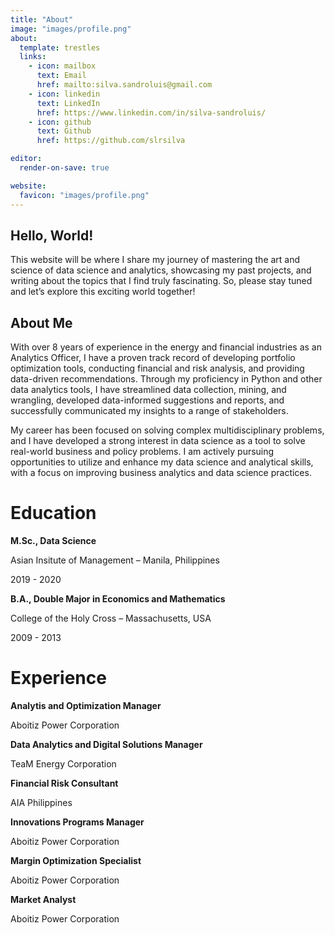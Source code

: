 ```yaml
---
title: "About"
image: "images/profile.png"
about:
  template: trestles
  links:
    - icon: mailbox
      text: Email
      href: mailto:silva.sandroluis@gmail.com
    - icon: linkedin
      text: LinkedIn
      href: https://www.linkedin.com/in/silva-sandroluis/
    - icon: github
      text: Github
      href: https://github.com/slrsilva  

editor: 
  render-on-save: true

website:
  favicon: "images/profile.png"
---
```


:::{#hero-heading}

<p class='aboutme'>

<h2> Hello, World! </h2>
This website will be where I share my journey of mastering the art and science of data science and analytics, showcasing my past projects, and writing about the topics that I find truly fascinating. So, please stay tuned and let's explore this exciting world together!

<h2> About Me </h2>
With over 8 years of experience in the energy and financial industries as an Analytics Officer, I have a proven track record of developing portfolio optimization tools, conducting financial and risk analysis, and providing data-driven recommendations. Through my proficiency in Python and other data analytics tools, I have streamlined data collection, mining, and wrangling, developed data-informed suggestions and reports, and successfully communicated my insights to a range of stakeholders. 


My career has been focused on solving complex multidisciplinary problems, and I have developed a strong interest in data science as a tool to solve real-world business and policy problems. I am actively pursuing opportunities to utilize and enhance my data science and analytical skills, with a focus on improving business analytics and data science practices.


</p>


# Education

<strong> M.Sc., Data Science </strong><br>
<p class='institute'>Asian Insitute of Management -- Manila, Philippines</p>
<p class='year'>2019 - 2020</p>


<strong> B.A., Double Major in Economics and Mathematics </strong><br>
<p class='institute'>College of the Holy Cross -- Massachusetts, USA</p>
<p class='year'>2009 - 2013</p>

# Experience

<strong> Analytis and Optimization Manager </strong><br>
<p class='company'>Aboitiz Power Corporation</p>

<strong> Data Analytics and Digital Solutions Manager </strong><br>
<p class='company'>TeaM Energy Corporation</p>

<strong> Financial Risk Consultant </strong><br>
<p class='company'>AIA Philippines</p>

<strong> Innovations Programs Manager </strong><br>
<p class='company'>Aboitiz Power Corporation</p>

<strong> Margin Optimization Specialist </strong><br>
<p class='company'>Aboitiz Power Corporation</p>

<strong> Market Analyst</strong><br>
<p class='company'>Aboitiz Power Corporation</p>

:::


